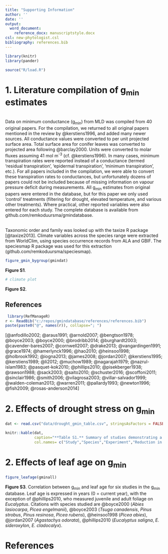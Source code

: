 ```yaml
---
title: "Supporting Information"
author: ''
date: ''
output:
  word_document:
    reference_docx: manuscriptstyle.docx
csl: new-phytologist.csl
bibliography: references.bib
---
```


```r

library(knitr)
library(pander)

source("R/load.R")
```


# 1. Literature compilation of g~min~ estimates

\
Data on minimum conductance (g~min~) from MLD was compiled from 40 original papers. For the compilation, we returned to all original papers mentioned in the review by @kerstiens1996, and added many newer sources. All conductance values were converted to per unit projected surface area. Total surface area for conifer leaves was converted to projected area following @barclay2000. Units were converted to molar fluxes assuming 41 mol m^-3^ (cf. @kerstiens1996). In many cases, minimum transpiration rates were reported instead of a conductance (termed 'residual transpiration', 'epidermal transpiration', 'minimum transpiration', etc.). For all papers included in the compilation, we were able to convert these transpiration rates to conductances, but unfortunately dozens of papers could not be included because of missing information on vapour pressure deficit during measurements. All g~min~ estimates from original papers were entered in the database, but for this paper we only used 'control' treatments (filtering for drought, elevated temperature, and various other treatments). Where practical, other reported variables were also entered for each study. The complete database is available from github.com/remkoduursma/gmindatabase.

\
Taxonomic order and family was looked up with the taxize R package [@taxize2013]. Climate variables across the species range were extracted from WorldClim, using species occurrence records from ALA and GBIF. The speciesmap R package was used for this extraction (github.com/remkoduursma/speciesmap).


```r
figure_gmin_bygroup(gmindat)
```
**Figure S1**.



```r
# climate plot
```
**Figure S2**.


## References

```r
 library(RefManageR)
r <- ReadBib("c:/repos/gmindatabase/references/references.bib")
paste(paste0("@", names(r)), collapse="; ")
```

[@anfodillo2002; @araus1991; @arnold2007; @bengtson1978; @boyce2003; @boyce2000; @brodribb2014; @burghardt2003; @cavender-bares2007; @cornwell2007; @drake2013; @vangardingen1991; @grace1974; @hamerlynck1996; @hao2010; @heinsoo1998; @holbrook1992; @iogna2013; @james2008; @jordan2007; @kerstiens1995; @kerstiens1989; @li2012; @muchow1989; @nagarajah1979; @nazrul-islam1983; @pasquet-kok2010; @phillips2010; @pisekberger1938; @rawson1988; @sack2003; @saito2010; @schuster2016; @scoffoni2011; @sinclair1986; @smith2006; @vilagrosa2003; @villar-salvador1999; @walden-coleman2013; @warren2011; @pallardy1993; @newton1996; @fish2009; @rosas-anderson2014]


# 2. Effects of drought stress on g~min~

```r
dat <- read.csv("data/drought_gmin_table.csv", stringsAsFactors = FALSE)

knitr::kable(dat, 
             caption="**Table S1.** Summary of studies demonstrating a decrease in g~min~ after an acclimation period to low soil water availability",
             col.names= c("Study","Species","Experiment","Reduction in g~min~"))
```


# 2. Effects of leaf age on g~min~

```r
figure_leafage(gminall)
```

**Figure S3**. Correlation between g~min~ and leaf age for six studies in the g~min~ database. Leaf age is expressed in years (0 = current year), with the exception of @phillips2010, who measured juvenile and adult foliage on *Eucalyptus*. Citations with species studied are @boyce2000 (*Abies lasiocarpa*, *Picea engelmanii*), @boyce2003 (*Tsuga canadensis*, *Pinus strobus*, *Pinus resinosa*, *Picea rubens*), @heinsoo1998 (*Picea abies*), @jordan2007 (*Agastachys odorata*), @phillips2010 (*Eucalyptus saligna*, *E. sideroxylon*, *E. cladocalyx*). 



# References {.unnumbered}


